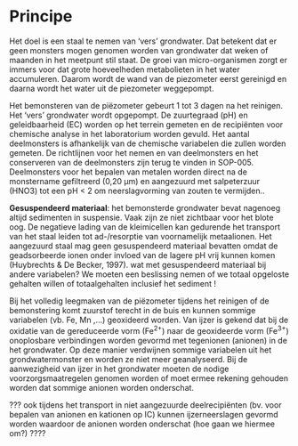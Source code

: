 # Principe

```{=html}
<!--
Korte omschrijving van de principes waarop het protocol gebaseerd is.
Bv principe achter het nemen van mengmonsters, principe achter visueel inschatten van de bedekking van een plant, ...
-->
```
Het doel is een staal te nemen van 'vers' grondwater.
Dat betekent dat er geen monsters mogen genomen worden van grondwater dat weken of maanden in het meetpunt stil staat.
De groei van micro-organismen zorgt er immers voor dat grote hoeveelheden metabolieten in het water accumuleren.
Daarom wordt de wand van de piezometer eerst gereinigd en daarna wordt het water uit de piezometer weggepompt.

Het bemonsteren van de piëzometer gebeurt 1 tot 3 dagen na het reinigen.
Het 'vers' grondwater wordt opgepompt.
De zuurtegraad (pH) en geleidbaarheid (EC) worden op het terrein gemeten en de recipiënten voor chemische analyse in het laboratorium worden gevuld.
Het aantal deelmonsters is afhankelijk van de chemische variabelen die zullen worden gemeten.
De richtlijnen voor het nemen en van deelmonsters en het conserveren van de deelmonsters zijn terug te vinden in SOP-005.
Deelmonsters voor het bepalen van metalen worden direct na de monstername gefiltreerd (0,20 µm) en aangezuurd met salpeterzuur (HNO3) tot een pH \< 2 om neerslagvorming van zouten te vermijden..

**Gesuspendeerd materiaal**: het bemonsterde grondwater bevat nagenoeg altijd sedimenten in suspensie.
Vaak zijn ze niet zichtbaar voor het blote oog.
De negatieve lading van de kleimicellen kan gedurende het transport van het staal leiden tot ad-/resorptie van voornamelijk metaalionen.
Het aangezuurd staal mag geen gesuspendeerd materiaal bevatten omdat de geadsorbeerde ionen onder invloed van de lagere pH vrij kunnen komen (Huybrechts & De Becker, 1997).
wat met gesuspendeerd materiaal bij andere variabelen?
We moeten een beslissing nemen of we totaal opgeloste gehalten willen of totaalgehalten inclusief het sediment !

Bij het volledig leegmaken van de piëzometer tijdens het reinigen of de bemonstering komt zuurstof terecht in de buis en kunnen sommige variabelen (vb. Fe, Mn ,...) geoxideerd worden.
Van ijzer is gekend dat bij de oxidatie van de gereduceerde vorm (Fe^2+^) naar de geoxideerde vorm (Fe^3+^) onoplosbare verbindingen worden gevormd met tegenionen (anionen) in de het grondwater.
Op deze manier verdwijnen sommige variabelen uit het grondwatermonster en worden ze niet meer geanalyseerd.
Bij de aanwezigheid van ijzer in het grondwater moeten de nodige voorzorgsmaatregelen genomen worden of moet ermee rekening gehouden worden dat sommige anionen worden onderschat.

??? ook tijdens het transport in niet aangezuurde deelrecipiënten (bv. voor bepalen van anionen en kationen op IC) kunnen ijzerneerslagen gevormd worden waardoor de anionen worden onderschat (hoe gaan we hiermee om?) ????
